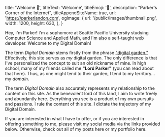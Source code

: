 
  title: 'Welcome 👋',
  titleText: 'Welcome',
  titleEmoji: '👋',
  description: "Parker's Corner of the Internet",
  titleAppendSiteName: true,
  url: 'https://parkerlandon.com',
  ogImage: {
    url: '/public/images/thumbnail.png',
    width: 1200,
    height: 630,
  },
}

Hey, I'm Parker! I'm a sophomore at Seattle Pacific University studying Computer Science and Applied Math, and I'm also a self-taught web developer. Welcome to my Digital Domain!

The term _Digital Domain_ stems firstly from the phrase ["digital garden."](https://joelhooks.com/digital-garden) Effectively, this site serves as _my_ digital garden. The only difference is that I've personalized the concept to suit an old nickname of mine. In high school, many of my friends called me **"Lord Parker"** (you can read about that <Link href="/posts/personal/the-origin-of-lord-parker">here</Link>). Thus, as one might tend to their garden, I tend to my territory... my _domain_.

The term _Digital Domain_ also accurately represents my relationship to the content on this site. As the benevolent lord of this land, I aim to write freely and abundantly here. Everything you see is a product of my own pursuits and passions. I rule the content of this site. I dictate the trajectory of my Digital Domain.

If you are interested in what I have to offer, or if you are interested in offering something to me, please visit my social media via the links provided below. Otherwise, check out <Link href="/list">all of my posts here</Link> or <Link href="/portfolio">my portfolio here</Link>.

